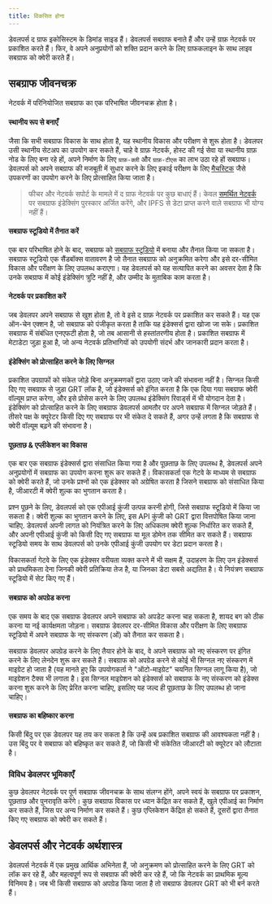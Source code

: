 ```yaml
---
title: विकसित होना
---
```


डेवलपर्स द ग्राफ इकोसिस्टम के डिमांड साइड हैं। डेवलपर्स सबग्राफ बनाते हैं और उन्हें ग्राफ़ नेटवर्क पर प्रकाशित करते हैं। फिर, वे अपने अनुप्रयोगों को शक्ति प्रदान करने के लिए ग्राफकलाइन के साथ लाइव सबग्राफ को क्वेरी करते हैं।

## सबग्राफ जीवनचक्र

नेटवर्क में परिनियोजित सबग्राफ का एक परिभाषित जीवनचक्र होता है।

#### स्थानीय रूप से बनाएँ

जैसा कि सभी सबग्राफ विकास के साथ होता है, यह स्थानीय विकास और परीक्षण से शुरू होता है। डेवलपर उसी स्थानीय सेटअप का उपयोग कर सकते हैं, चाहे वे ग्राफ़ नेटवर्क, होस्ट की गई सेवा या स्थानीय ग्राफ़ नोड के लिए बना रहे हों, अपने निर्माण के लिए `ग्राफ़-क्ली` और `ग्राफ़-टीएस` का लाभ उठा रहे हों सबग्राफ। डेवलपर्स को अपने सबग्राफ की मजबूती में सुधार करने के लिए इकाई परीक्षण के लिए [मैचस्टिक](https://github.com/LimeChain/matchstick) जैसे उपकरणों का उपयोग करने के लिए प्रोत्साहित किया जाता है।

> फीचर और नेटवर्क सपोर्ट के मामले में द ग्राफ नेटवर्क पर कुछ बाधाएं हैं। केवल [समर्थित नेटवर्क](/developing/supported-networks) पर सबग्राफ इंडेक्सिंग पुरस्कार अर्जित करेंगे, और IPFS से डेटा प्राप्त करने वाले सबग्राफ भी योग्य नहीं हैं।

#### सबग्राफ स्टूडियो में तैनात करें

एक बार परिभाषित होने के बाद, सबग्राफ को [सबग्राफ स्टूडियो](https://thegraph.com/docs/en/deploying/subgraph-studio-faqs/) में बनाया और तैनात किया जा सकता है। सबग्राफ स्टूडियो एक सैंडबॉक्स वातावरण है जो तैनात सबग्राफ को अनुक्रमित करेगा और इसे दर-सीमित विकास और परीक्षण के लिए उपलब्ध कराएगा। यह डेवलपर्स को यह सत्यापित करने का अवसर देता है कि उनके सबग्राफ में कोई इंडेक्सिंग त्रुटि नहीं है, और उम्मीद के मुताबिक काम करता है।

#### नेटवर्क पर प्रकाशित करें

जब डेवलपर अपने सबग्राफ से खुश होता है, तो वे इसे द ग्राफ़ नेटवर्क पर प्रकाशित कर सकते हैं। यह एक ऑन-चेन एक्शन है, जो सबग्राफ को पंजीकृत करता है ताकि यह इंडेक्सर्स द्वारा खोजा जा सके। प्रकाशित सबग्राफ में संबंधित एनएफटी होता है, जो तब आसानी से हस्तांतरणीय होता है। प्रकाशित सबग्राफ में मेटाडेटा जुड़ा हुआ है, जो अन्य नेटवर्क प्रतिभागियों को उपयोगी संदर्भ और जानकारी प्रदान करता है।

#### इंडेक्सिंग को प्रोत्साहित करने के लिए सिग्नल

प्रकाशित उपग्राफों को संकेत जोड़े बिना अनुक्रमणकों द्वारा उठाए जाने की संभावना नहीं है। सिग्नल किसी दिए गए सबग्राफ से जुड़ा GRT लॉक है, जो इंडेक्सर्स को इंगित करता है कि एक दिया गया सबग्राफ क्वेरी वॉल्यूम प्राप्त करेगा, और इसे प्रोसेस करने के लिए उपलब्ध इंडेक्सिंग रिवार्ड्स में भी योगदान देता है। इंडेक्सिंग को प्रोत्साहित करने के लिए सबग्राफ डेवलपर्स आमतौर पर अपने सबग्राफ में सिग्नल जोड़ते हैं। तीसरे पक्ष के क्यूरेटर किसी दिए गए सबग्राफ पर भी संकेत दे सकते हैं, अगर उन्हें लगता है कि सबग्राफ से क्वेरी वॉल्यूम बढ़ने की संभावना है।

#### पूछताछ & एप्लीकेशन का विकास

एक बार एक सबग्राफ इंडेक्सर्स द्वारा संसाधित किया गया है और पूछताछ के लिए उपलब्ध है, डेवलपर्स अपने अनुप्रयोगों में सबग्राफ का उपयोग करना शुरू कर सकते हैं। विकासकर्ता एक गेटवे के माध्यम से सबग्राफ को क्वेरी करते हैं, जो उनके प्रश्नों को एक इंडेक्सर को अग्रेषित करता है जिसने सबग्राफ को संसाधित किया है, जीआरटी में क्वेरी शुल्क का भुगतान करता है।

प्रश्न पूछने के लिए, डेवलपर्स को एक एपीआई कुंजी उत्पन्न करनी होगी, जिसे सबग्राफ स्टूडियो में किया जा सकता है। क्वेरी शुल्क का भुगतान करने के लिए, इस API कुंजी को GRT द्वारा वित्तपोषित किया जाना चाहिए. डेवलपर्स अपनी लागत को नियंत्रित करने के लिए अधिकतम क्वेरी शुल्क निर्धारित कर सकते हैं, और अपनी एपीआई कुंजी को किसी दिए गए सबग्राफ या मूल डोमेन तक सीमित कर सकते हैं। सबग्राफ स्टूडियो समय के साथ डेवलपर्स को उनके एपीआई कुंजी उपयोग पर डेटा प्रदान करता है।

विकासकर्ता गेटवे के लिए एक इंडेक्सर वरीयता व्यक्त करने में भी सक्षम हैं, उदाहरण के लिए उन इंडेक्सर्स को प्राथमिकता देना जिनकी क्वेरी प्रतिक्रिया तेज है, या जिनका डेटा सबसे अद्यतित है। ये नियंत्रण सबग्राफ स्टूडियो में सेट किए गए हैं।

#### सबग्राफ को अपग्रेड करना

एक समय के बाद एक सबग्राफ डेवलपर अपने सबग्राफ को अपडेट करना चाह सकता है, शायद बग को ठीक करना या नई कार्यक्षमता जोड़ना। सबग्राफ डेवलपर दर-सीमित विकास और परीक्षण के लिए सबग्राफ स्टूडियो में अपने सबग्राफ के नए संस्करण (ओं) को तैनात कर सकता है।

सबग्राफ डेवलपर अपग्रेड करने के लिए तैयार होने के बाद, वे अपने सबग्राफ को नए संस्करण पर इंगित करने के लिए लेनदेन शुरू कर सकते हैं। सबग्राफ को अपग्रेड करने से कोई भी सिग्नल नए संस्करण में माइग्रेट हो जाता है (यह मानते हुए कि उपयोगकर्ता ने "ऑटो-माइग्रेट" चयनित सिग्नल लागू किया है), जो माइग्रेशन टैक्स भी लगाता है। इस सिग्नल माइग्रेशन को इंडेक्सर्स को सबग्राफ के नए संस्करण को इंडेक्स करना शुरू करने के लिए प्रेरित करना चाहिए, इसलिए यह जल्द ही पूछताछ के लिए उपलब्ध हो जाना चाहिए।

#### सबग्राफ का बहिष्कार करना

किसी बिंदु पर एक डेवलपर यह तय कर सकता है कि उन्हें अब प्रकाशित सबग्राफ की आवश्यकता नहीं है। उस बिंदु पर वे सबग्राफ को बहिष्कृत कर सकते हैं, जो किसी भी संकेतित जीआरटी को क्यूरेटर को लौटाता है।

### विविध डेवलपर भूमिकाएँ

कुछ डेवलपर नेटवर्क पर पूर्ण सबग्राफ जीवनचक्र के साथ संलग्न होंगे, अपने स्वयं के सबग्राफ पर प्रकाशन, पूछताछ और पुनरावृति करेंगे। कुछ सबग्राफ विकास पर ध्यान केंद्रित कर सकते हैं, खुले एपीआई का निर्माण कर सकते हैं, जिस पर अन्य निर्माण कर सकते हैं। कुछ एप्लिकेशन केंद्रित हो सकते हैं, दूसरों द्वारा तैनात किए गए सबग्राफ को क्वेरी कर सकते हैं।

## डेवलपर्स और नेटवर्क अर्थशास्त्र

डेवलपर्स नेटवर्क में एक प्रमुख आर्थिक अभिनेता हैं, जो अनुक्रमण को प्रोत्साहित करने के लिए GRT को लॉक कर रहे हैं, और महत्वपूर्ण रूप से सबग्राफ की क्वेरी कर रहे हैं, जो कि नेटवर्क का प्राथमिक मूल्य विनिमय है। जब भी किसी सबग्राफ को अपग्रेड किया जाता है तो सबग्राफ डेवलपर GRT को भी बर्न करते हैं।
